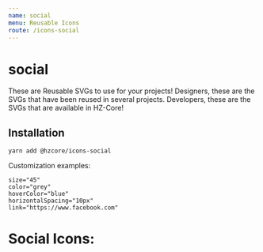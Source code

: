 ```yaml
---
name: social
menu: Reusable Icons
route: /icons-social
---
```


# social

These are Reusable SVGs to use for your projects! 
Designers, these are the SVGs that have been reused in several projects.
Developers, these are the SVGs that are available in HZ-Core!

## Installation

```shell
yarn add @hzcore/icons-social

```

Customization examples:
```shell
size="45"
color="grey"
hoverColor="blue"
horizontalSpacing="10px"
link="https://www.facebook.com"
```



# Social Icons:

<Playground>  
<Facebook horizontalSpacing="10px" color="black" hoverColor="#4267b2" link="https://www.facebook.com" size="90"/>
<Instagram horizontalSpacing="10px" color="add color here" size="90"/>
<Twitter  horizontalSpacing="5px"color="#1da1f2" size="90"/>
<Youtube horizontalSpacing="10px" color="red" link="https://www.youtube.com" size="90"/>
</Playground>